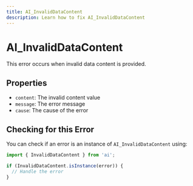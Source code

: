 ```yaml
---
title: AI_InvalidDataContent
description: Learn how to fix AI_InvalidDataContent
---
```


# AI_InvalidDataContent

This error occurs when invalid data content is provided.

## Properties

- `content`: The invalid content value
- `message`: The error message
- `cause`: The cause of the error

## Checking for this Error

You can check if an error is an instance of `AI_InvalidDataContent` using:

```typescript
import { InvalidDataContent } from 'ai';

if (InvalidDataContent.isInstance(error)) {
  // Handle the error
}
```
